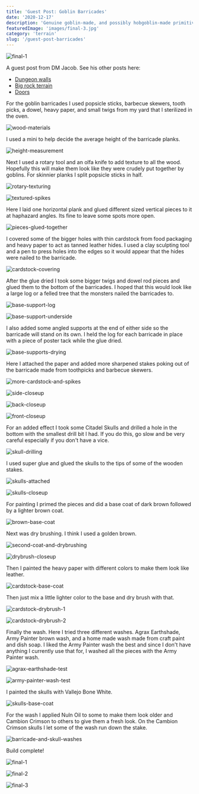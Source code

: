```yaml
---
title: 'Guest Post: Goblin Barricades'
date: '2020-12-17'
description: 'Genuine goblin-made, and possibly hobgoblin-made primitive barricades, great for cover as well as atmosphere.'
featuredImage: 'images/final-3.jpg'
category: 'terrain'
slug: '/guest-post-barricades'
---
```


![final-1](images/final-3.jpg)

<div className="banner-note">
  A guest post from DM Jacob. See his other posts here:
  <ul>
    <li>
      <a href="../guest-post-dungeon-walls">Dungeon walls</a>
    </li>
    <li>
      <a href="../guest-post-big-rock-terrain">Big rock terrain</a>
    </li>
    <li>
      <a href="../guest-post-doors">Doors</a>
    </li>
  </ul>
</div>

For the goblin barricades I used popsicle sticks, barbecue skewers, tooth picks, a dowel, heavy paper, and small twigs from my yard that I sterilized in the oven.

![wood-materials](images/wood-materials.jpg)

I used a mini to help decide the average height of the barricade planks.

![height-measurement](images/height-measurement.jpg)

Next I used a rotary tool and an olfa knife to add texture to all the wood. Hopefully this will make them look like they were crudely put together by goblins. For skinnier planks I split popsicle sticks in half.

![rotary-texturing](images/rotary-texturing.jpg)

![textured-spikes](images/textured-spikes.jpg)

Here I laid one horizontal plank and glued different sized vertical pieces to it at haphazard angles. Its fine to leave some spots more open.

![pieces-glued-together](images/pieces-glued-together.jpg)

I covered some of the bigger holes with thin cardstock from food packaging and heavy paper to act as tanned leather hides. I used a clay sculpting tool and a pen to press holes into the edges so it would appear that the hides were nailed to the barricade.

![cardstock-covering](images/cardstock-covering.jpg)

After the glue dried I took some bigger twigs and dowel rod pieces and glued them to the bottom of the barricades. I hoped that this would look like a large log or a felled tree that the monsters nailed the barricades to.

![base-support-log](images/base-support-log.jpg)

![base-support-underside](images/base-support-underside.jpg)

I also added some angled supports at the end of either side so the barricade will stand on its own. I held the log for each barricade in place with a piece of poster tack while the glue dried.

![base-supports-drying](images/base-supports-drying.jpg)

Here I attached the paper and added more sharpened stakes poking out of the barricade made from toothpicks and barbecue skewers.

![more-cardstock-and-spikes](images/more-cardstock-and-spikes.jpg)

![side-closeup](images/side-closeup.jpg)

![back-closeup](images/back-closeup.jpg)

![front-closeup](images/front-closeup.jpg)

For an added effect I took some Citadel Skulls and drilled a hole in the bottom with the smallest drill bit I had. If you do this, go slow and be very careful especially if you don't have a vice.

![skull-drilling](images/skull-drilling.jpg)

I used super glue and glued the skulls to the tips of some of the wooden stakes.

![skulls-attached](images/skulls-attached.jpg)

![skulls-closeup](images/skulls-closeup.jpg)

For painting I primed the pieces and did a base coat of dark brown followed by a lighter brown coat.

![brown-base-coat](images/brown-base-coat.jpg)

Next was dry brushing. I think I used a golden brown.

![second-coat-and-drybrushing](images/second-coat-and-drybrushing.jpg)

![drybrush-closeup](images/drybrush-closeup.jpg)

Then I painted the heavy paper with different colors to make them look like leather.

![cardstock-base-coat](images/cardstock-base-coat.jpg)

Then just mix a little lighter color to the base and dry brush with that.

![cardstock-drybrush-1](images/cardstock-drybrush-1.jpg)

![cardstock-drybrush-2](images/cardstock-drybrush-2.jpg)

Finally the wash. Here I tried three different washes. Agrax Earthshade, Army Painter brown wash, and a home made wash made from craft paint and dish soap. I liked the Army Painter wash the best and since I don't have anything I currently use that for, I washed all the pieces with the Army Painter wash.

![agrax-earthshade-test](images/agrax-earthshade-test.jpg)

![army-painter-wash-test](images/army-painter-wash-test.jpg)

I painted the skulls with Vallejo Bone White.

![skulls-base-coat](images/skulls-base-coat.jpg)

For the wash I applied Nuln Oil to some to make them look older and Cambion Crimson to others to give them a fresh look. On the Cambion Crimson skulls I let some of the wash run down the stake.

![barricade-and-skull-washes](images/barricade-and-skull-washes.jpg)

Build complete!

![final-1](images/final-1.jpg)

![final-2](images/final-2.jpg)

![final-3](images/final-3.jpg)
